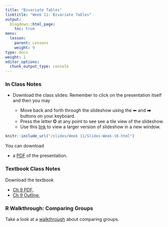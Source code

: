 ```yaml
---
title: "Bivariate Tables"
linktitle: "Week 11: Bivariate Tables"
output:
  blogdown::html_page:
    toc: true
menu:
  lesson:
    parent: Lessons
    weight: 9
type: docs
weight: 1
editor_options: 
  chunk_output_type: console
---
```


### In Class Notes

- Download the class slides: Remember to click on the presentation itself and then you may

  + Move back and forth through the slideshow using the ⬅ and ⮕ buttons on your keyboard.
  + Press the letter **O** at any point to see see a tile view of the slideshow.
  + Use this [link](/slides/Week 11/Slides-Week-10.html){target="_blank"} to view a larger version of slideshow in a new window.
        
```r
knitr::include_url("/slides/Week 11/Slides-Week-10.html")
```

You can download 

- a [PDF](/slides/Week 11/Slides-Week-10.pdf){target="_blank"} of the presentation. 

### Textbook Class Notes
Download the textbook

- [Ch 9 PDF](/slides/Week 11/SSDS_Ch9.pdf){target="_blank"}, 
- [Ch 9 Outline](/lecture_notes/Week11/SSDS_Ch9.pdf){target="_blank"},

### R Walkthrough: Comparing Groups

Take a look at a [walkthrough](/lesson/comparinggroups/) about comparing groups.
